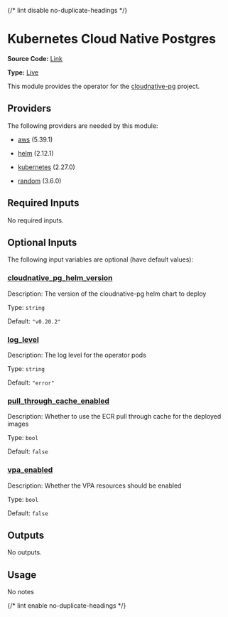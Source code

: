{/* lint disable no-duplicate-headings */}

# Kubernetes Cloud Native Postgres

**Source Code:** [Link](https://github.com/Panfactum/stack/tree/__currentPanfactumVersion__/packages/terraform/kube_cloudnative_pg)

**Type:** [Live](./overview)

This module provides the operator for the [cloudnative-pg](https://cloudnative-pg.io/) project.

## Providers

The following providers are needed by this module:

* [aws](https://registry.terraform.io/providers/hashicorp/aws/5.39.1/docs) (5.39.1)

* [helm](https://registry.terraform.io/providers/hashicorp/helm/2.12.1/docs) (2.12.1)

* [kubernetes](https://registry.terraform.io/providers/hashicorp/kubernetes/2.27.0/docs) (2.27.0)

* [random](https://registry.terraform.io/providers/hashicorp/random/3.6.0/docs) (3.6.0)

## Required Inputs

No required inputs.

## Optional Inputs

The following input variables are optional (have default values):

### <a name="input_cloudnative_pg_helm_version" /> [cloudnative\_pg\_helm\_version](#input_cloudnative_pg_helm_version)

Description: The version of the cloudnative-pg helm chart to deploy

Type: `string`

Default: `"v0.20.2"`

### <a name="input_log_level" /> [log\_level](#input_log_level)

Description: The log level for the operator pods

Type: `string`

Default: `"error"`

### <a name="input_pull_through_cache_enabled" /> [pull\_through\_cache\_enabled](#input_pull_through_cache_enabled)

Description: Whether to use the ECR pull through cache for the deployed images

Type: `bool`

Default: `false`

### <a name="input_vpa_enabled" /> [vpa\_enabled](#input_vpa_enabled)

Description: Whether the VPA resources should be enabled

Type: `bool`

Default: `false`

## Outputs

No outputs.

## Usage

No notes

{/* lint enable no-duplicate-headings */}
